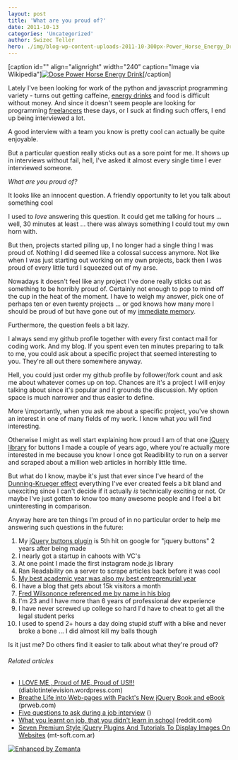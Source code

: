 ```yaml
---
layout: post
title: 'What are you proud of?'
date: 2011-10-13
categories: 'Uncategorized'
author: Swizec Teller
hero: ./img/blog-wp-content-uploads-2011-10-300px-Power_Horse_Energy_Drink3.jpg
---
```

\[caption id="" align="alignright" width="240" caption="Image via Wikipedia"][![Dose Power Horse Energy Drink](./img/blog-wp-content-uploads-2011-10-300px-Power_Horse_Energy_Drink3.jpg "Dose Power Horse Energy Drink")](http://commons.wikipedia.org/wiki/File:Power_Horse_Energy_Drink.jpg)\[/caption]



Lately I've been looking for work of the python and javascript programming variety - turns out getting caffeine, [energy drinks](http://en.wikipedia.org/wiki/Energy_drink "Energy drink") and food is difficult without money. And since it doesn't seem people are looking for programming [freelancers](http://en.wikipedia.org/wiki/Freelancer "Freelancer") these days, or I suck at finding such offers, I end up being interviewed a lot.



A good interview with a team you know is pretty cool can actually be quite enjoyable.



But a particular question really sticks out as a sore point for me. It shows up in interviews without fail, hell, I've asked it almost every single time I ever interviewed someone.



_What are you proud of?_



It looks like an innocent question. A friendly opportunity to let you talk about something cool



I used to _love_ answering this question. It could get me talking for hours ... well, 30 minutes at least ... there was always something I could tout my own horn with.



But then, projects started piling up, I no longer had a single thing I was proud of. Nothing I did seemed like a colossal success anymore. Not like when I was just starting out working on my own projects, back then I was proud of every little turd I squeezed out of my arse.



Nowadays it doesn't feel like any project I've done really sticks out as something to be horribly proud of. Certainly not enough to pop to mind off the cup in the heat of the moment. I have to weigh my answer, pick one of perhaps ten or even twenty projects ... or god knows how many more I should be proud of but have gone out of my [immediate memory](http://en.wikipedia.org/wiki/Working_memory "Working memory").



Furthermore, the question feels a bit lazy.



I always send my github profile together with every first contact mail for coding work. And my blog. If you spent even ten minutes preparing to talk to me, you could ask about a specific project that seemed interesting to you. They're all out there somewhere anyway.



Hell, you could just order my github profile by follower/fork count and ask me about whatever comes up on top. Chances are it's a project I will enjoy talking about since it's popular and it grounds the discussion. My option space is much narrower and thus easier to define.



More \\importantly, when you ask me about a specific project, you've shown an interest in one of many fields of my work. I know what _you_ will find interesting.



Otherwise I might as well start explaining how proud I am of that one [jQuery library](http://jquery.com/ "JQuery") for buttons I made a couple of years ago, where you're actually more interested in me because you know I once got Readibility to run on a server and scraped about a million web articles in horribly little time.



But what do I know, maybe it's just that ever since I've heard of the [Dunning-Krueger effect](http://en.wikipedia.org/wiki/Dunning%E2%80%93Kruger_effect "Dunning–Kruger effect") everything I've ever created feels a bit bland and unexciting since I can't decide if it actually _is_ technically exciting or not. Or maybe I've just gotten to know too many awesome people and I feel a bit uninteresting in comparison.



Anyway here are ten things I'm proud of in no particular order to help me answering such questions in the future:

1. My [jQuery buttons plugin](http://swizec.com/code/styledButton/) is 5th hit on google for "jquery buttons" 2 years after being made
2. I nearly got a startup in cahoots with VC's
3. At one point I made the first instagram node.js library
4. Ran Readability on a server to scrape articles back before it was cool
5. [My best academic year was also my best entreprenurial year](http://swizec.com/blog/doing-a-startup-taught-me-the-value-of-staying-in-school/swizec/1819 "Doing a startup taught me the value of staying in school")
6. I have a blog that gets about 15k visitors a month
7. [Fred Wilson](http://www.avc.com/ "Fred Wilson")[once referenced me by name in his blog](http://www.avc.com/a_vc/2010/09/ping.html)
8. I'm 23 and I have more than 6 years of professional dev experience
9. I have never screwed up college so hard I'd have to cheat to get all the legal student perks
10. I used to spend 2+ hours a day doing stupid stuff with a bike and never broke a bone ... I did almost kill my balls though

Is it just me? Do others find it easier to talk about what they're proud of?

###### Related articles

- [I LOVE ME , Proud of ME, Proud of US!!!](http://diablotintelevision.wordpress.com/2011/09/06/i-love-me-proud-of-me-proud-of-us/) (diablotintelevision.wordpress.com)
- [Breathe Life into Web-pages with Packt's New jQuery Book and eBook](http://www.prweb.com/releases/2011/10/prweb8856078.htm) (prweb.com)
- [Five questions to ask during a job interview](http://www.ksl.com?nid=148&sid=16958094&s_cid=rss-148) ()
- [What you learnt on job, that you didn't learn in school](http://www.reddit.com/r/coding/comments/ksq7m/first_programming_job_what_did_you_learn_on_the/) (reddit.com)
- [Seven Premium Style jQuery Plugins And Tutorials To Display Images On Websites](http://www.mt-soft.com.ar/2011/10/12/seven-premium-style-jquery-plugins-and-tutorials-to-display-images-on-websites/) (mt-soft.com.ar)

[![Enhanced by Zemanta](http://img.zemanta.com/zemified_e.png?x-id=7de9171c-aa1f-48a7-a3c7-1deb4f49d342)](http://www.zemanta.com/ "Enhanced by Zemanta")